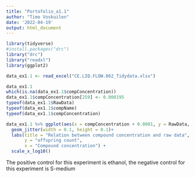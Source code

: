```yaml
---
title: "Portofolio_a1.1"
author: "Timo Voskuilen"
date: '2022-04-19'
output: html_document
---
```


```r
library(tidyverse)
#install.packages("drc")
library("drc")
library("readxl")
library(ggplot2)
```

```r
data_ex1.1 <- read_excel("CE.LIQ.FLOW.062_Tidydata.xlsx")
```

```r
data_ex1.1
which(is.na(data_ex1.1$compConcentration))
data_ex1.1$compConcentration[259] <- 0.000195
typeof(data_ex1.1$RawData)
typeof(data_ex1.1$compName)
typeof(data_ex1.1$compConcentration)
```

```r
data_ex1.1 %>% ggplot(aes(x = compConcentration + 0.0001, y = RawData, color = compName, shape = expType))+
  geom_jitter(width = 0.1, height = 0.1)+
  labs(title = "Relation between compound concentration and raw data",
       y = "offspring count",
       x = "Compound concentration") +
  scale_x_log10()

```

The positive control for this experiment is ethanol, the negative control for this experiment is S-medium









